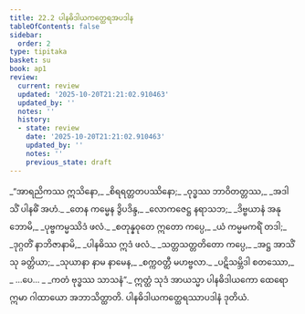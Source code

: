```yaml
---
title: 22.2 ပါနဓိဒါယကတ္ထေရအပဒါန
tableOfContents: false
sidebar:
  order: 2
type: tipitaka
basket: su
book: ap1
review:
  current: review
  updated: '2025-10-20T21:21:02.910463'
  updated_by: ''
  notes: ''
  history:
  - state: review
    date: '2025-10-20T21:21:02.910463'
    updated_by: ''
    notes: ''
    previous_state: draft
---
```



<DynamicBreadcrumb />


<ReviewStatus review={frontmatter.review} showDetails={true} />

<HypothesisAnnotation frontmatter={frontmatter} />

<Division number="6" book="ap1" e="ch" v="20" p="233">

<Paragraph number="2829" type="verses" book="ap1">
_“အာရညိကဿ ဣသိနော,_  
_စိရရတ္တတပဿိနော;_  
_ဝုဒ္ဓဿ ဘာဝိတတ္တဿ,_  
_အဒါသိံ ပါနဓိံ အဟံ._  

</Paragraph>

</Division>
<Division number="7" book="ap1" e="ch" v="20" p="233">

<Paragraph number="2830" type="verses" book="ap1">
_တေန ကမ္မေန ဒွိပဒိန္ဒ,_  
_လောကဇေဋ္ဌ နရာသဘ;_  
_ဒိဗ္ဗယာနံ အနုဘောမိ,_  
_ပုဗ္ဗကမ္မဿိဒံ ဖလံ._  

</Paragraph>

</Division>
<Division number="8" book="ap1" e="ch" v="20" p="233">

<Paragraph number="2831" type="verses" book="ap1">
_စတုန္နဝုတေ ဣတော ကပ္ပေ,_  
_ယံ ကမ္မမကရိံ တဒါ;_  
_ဒုဂ္ဂတိံ နာဘိဇာနာမိ,_  
_ပါနဓိဿ ဣဒံ ဖလံ._  

</Paragraph>

</Division>
<Division number="9" book="ap1" e="ch" v="20" p="234">

<Paragraph number="2832" type="verses" book="ap1">
_သတ္တသတ္တတိတော ကပ္ပေ,_  
_အဋ္ဌ အာသိံသု ခတ္တိယာ;_  
_သုယာနာ နာမ နာမေန,_  
_စက္ကဝတ္တီ မဟဗ္ဗလာ._  

</Paragraph>

</Division>
<Division number="10" book="ap1" e="ch" v="20" p="234">

<Paragraph number="2833" type="verses" book="ap1">
_ပဋိသမ္ဘိဒါ စတဿော,_  
_ …ပေ… _  
_ကတံ ဗုဒ္ဓဿ သာသနံ”._  

</Paragraph>

<Paragraph number="2834" book="ap1">
ဣတ္ထံ သုဒံ အာယသ္မာ ပါနဓိဒါယကော ထေရော ဣမာ ဂါထာယော အဘာသိတ္ထာတိ.

</Paragraph>
</Division>

<Paragraph number="2835" type="center" book="ap1">
ပါနဓိဒါယကတ္ထေရဿာပဒါနံ ဒုတိယံ.
</Paragraph>
